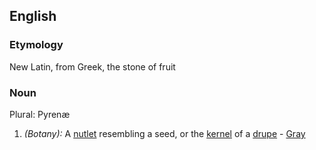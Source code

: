 ==English==

===Etymology===
New Latin, from Greek, the stone of fruit
===Noun===
Plural: Pyrenæ 
#''(Botany):''  A [[nutlet]] resembling a seed, or the [[kernel]] of a [[drupe]] - [[Gray]]